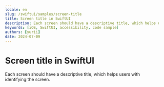 ```yaml
---
locale: en
slug: /swiftui/samples/screen-title
title: Screen title in SwiftUI
description: Each screen should have a descriptive title, which helps users with identifying the screen.
keywords: [iOS, SwiftUI, accessibility, code sample]
authors: [yurii]
date: 2024-07-09
---
```


# Screen title in SwiftUI

Each screen should have a descriptive title, which helps users with identifying the screen.

<CodeSample id="screen-title" platform="swiftui" locale="en"/>
